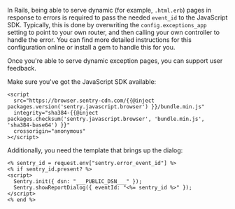 In Rails, being able to serve dynamic (for example, `.html.erb`) pages in response to errors is required to pass the needed `event_id` to the JavaScript SDK. Typically, this is done by overwriting the `config.exceptions_app` setting to point to your own router, and then calling your own controller to handle the error. You can find more detailed instructions for this configuration online or install a gem to handle this for you.

Once you're able to serve dynamic exception pages, you can support user feedback.

Make sure you've got the JavaScript SDK available:

```ERB
<script
  src="https://browser.sentry-cdn.com/{{@inject packages.version('sentry.javascript.browser') }}/bundle.min.js"
  integrity="sha384-{{@inject packages.checksum('sentry.javascript.browser', 'bundle.min.js', 'sha384-base64') }}"
  crossorigin="anonymous"
></script>
```

Additionally, you need the template that brings up the dialog:

```ERB
<% sentry_id = request.env["sentry.error_event_id"] %>
<% if sentry_id.present? %>
<script>
  Sentry.init({ dsn: "___PUBLIC_DSN___" });
  Sentry.showReportDialog({ eventId: "<%= sentry_id %>" });
</script>
<% end %>
```
